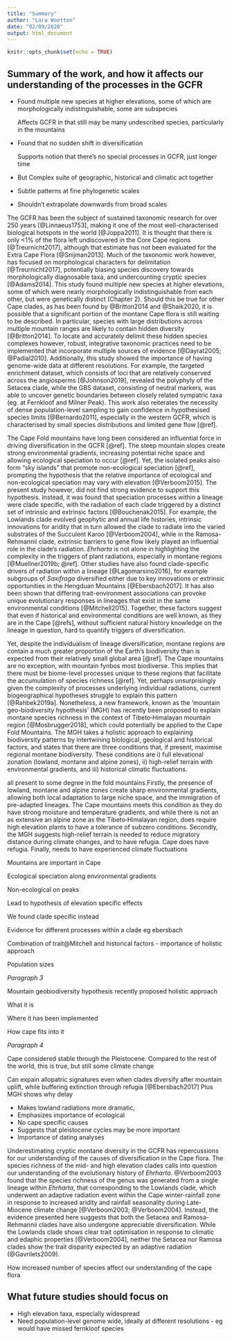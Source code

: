 ```yaml
---
title: "Summary"
author: "Lara Wootton"
date: "02/09/2020"
output: html_document
---
```


```r
knitr::opts_chunk$set(echo = TRUE)
```

## Summary of the work, and how it affects our understanding of the processes in the GCFR 

* Found multiple new species at higher elevations, some of which are morphologically indistinguishable, some are subspecies

  Affects GCFR in that still may be many undescribed species, particularly in the mountains

* Found that no sudden shift in diversification

  Supports notion that there's no special processes in GCFR, just longer time

* But Complex suite of geographic, historical and climatic act together

* Subtle patterns at fine phylogenetic scales 

* Shouldn't extrapolate downwards from broad scales 

  

The GCFR has been the subject of sustained taxonomic research for over 250 years [@Linnaeus1753], making it one of the most well-characterised biological hotspots in the world [@Joppa2011]. It is thought that there is only <1% of the flora left undiscovered in the Core Cape regions [@Treurnicht2017], although that estimate has not been evaluated for the Extra Cape Flora [@Snijman2013]. Much of the taxonomic work however, has focused on morphological characters for delimitation [@Treurnicht2017], potentially biasing species discovery towards morphologically diagnosable taxa, and undercounting cryptic species [@Adams2014]. This study found multiple new species at higher elevations, some of which were nearly morphologically indistinguishable from each other, but were genetically distinct (Chapter 2). Should this be true for other Cape clades, as has been found by @Britton2014 and @Shaik2020, it is possible that a significant portion of the montane Cape flora is still waiting to be described. In particular, species with large distributions across multiple mountain ranges are likely to contain hidden diversity [@Britton2014]. To locate and accurately delimit these hidden species complexes however, robust, integrative taxonomic practices need to be implemented that incorporate multiple sources of evidence [@Dayrat2005; @Padial2010]. Additionally, this study showed the importance of having genome-wide data at different resolutions. For example, the targeted enrichment dataset, which consists of loci that are relatively conserved across the angiosperms [@Johnson2019], revealed the polyphyly of the Setacea clade, while the GBS dataset, consisting of neutral markers, was able to uncover genetic boundaries between closely related sympatric taxa (eg. at Fernkloof and Milner Peak). This work also reiterates the necessity of dense population-level sampling to gain confidence in hypothesised species limits [@Bernardo2011], especially in the western GCFR, which is characterised by small species distributions and limited gene flow [@ref].

The Cape Fold mountains have long been considered an influential force in driving diversification in the GCFR [@ref]. The steep mountain slopes create strong environmental gradients, increasing potential niche space and allowing ecological speciation to occur [@ref]. Yet, the isolated peaks also form "sky islands" that promote non-ecological speciation [@ref], prompting the hypothesis that the relative importance of ecological and non-ecological speciation may vary with elevation [@Verboom2015]. The present study however, did not find strong evidence to support this hypothesis. Instead, it was found that speciation processes within a lineage were clade specific, with the radiation of each clade triggered by a distinct set of intrinsic and extrinsic factors [@Bouchenak2015]. For example, the Lowlands clade evolved geophytic and annual life histories, intrinsic innovations for aridity that in turn allowed the clade to radiate into the varied substrates of the Succulent Karoo [@Verboom2004], while in the Ramosa-Rehmannii clade, extrinsic barriers to gene flow likely played an influential role in the clade's radiation. *Ehrharta* is not alone in highlighting the complexity in the triggers of plant radiations, especially in montane regions [@Muellner2019b; @ref]. Other studies have also found clade-specific drivers of radiation within a lineage [@Lagomarsino2016], for example subgroups of *Saxifraga* diversified either due to key innovations or extrinsic opportunities in the Hengduan Mountains [@Ebersbach2017]. It has also been shown that differing trait-environment associations can provoke unique evolutionary responses in lineages that exist in the same environmental conditions [@Mitchell2015]. Together, these factors suggest that even if historical and environmental conditions are well known, as they are in the Cape [@refs], without sufficient natural history knowledge on the lineage in question, hard to quantify triggers of diversification.

Yet, despite the individualism of lineage diversification, montane regions are contain a much greater proportion of the Earth's biodiversity than is expected from their relatively small global area [@ref]. The Cape mountains are no exception, with mountain fynbos most biodiverse. This implies that there must be biome-level processes unique to these regions that facilitate the accumulation of species richness [@ref]. Yet, perhaps unsurprisingly given the complexity of processes underlying individual radiations, current biogeographical hypotheses struggle to explain this pattern [@Rahbek2019a]. Nonetheless, a new framework, known as the 'mountain geo-biodiversity hypothesis' (MGH) has recently been proposed to explain montane species richness in the context of Tibeto‐Himalayan mountain region [@Mosbrugger2018], which could potentially be applied to the Cape Fold Mountains. The MGH takes a holistic approach to explaining biodiversity patterns by intertwining biological, geological and historical factors, and states that there are three conditions that, if present, maximise regional montane biodiversity. These conditions are i) full elevational zonation (lowland, montane and alpine zones), ii) high-relief terrain with environmental gradients, and iii) historical climatic fluctuations.

all present to some degree in the fold mountains.Firstly, the presence of lowland, montane and alpine zones create sharp environmental gradients, allowing both local adaptation to large niche space, and the immigration of pre-adapted lineages. The Cape mountains meets this condition as they do have strong moisture and temperature gradients, and while there is not an as extensive an alpine zone as the Tibeto‐Himalayan region, does require high elevation plants to have a tolerance of subzero conditions. Secondly, the MGH suggests high-relief terrain is needed to reduce migratory distance during climate changes, and to have refugia. Cape does have refugia. Finally, needs to have experienced climate fluctuations 

Mountains are important in Cape

Ecological speciation along environmental gradients

Non-ecological on peaks

Lead to hypothesis of elevation specific effects

We found clade specific instead

Evidence for different processes within a clade eg ebersbach

Combination of trait@Mitchell and historical factors - importance of holistic approach

Population sizes



*Paragraph 3*

Mountain geobiodiversity hypothesis recently proposed holistic approach 

What it is

Where it has been implemented

How cape fits into it



*Paragraph 4*

Cape considered stable through the Pleistocene. Compared to the rest of the world, this is true, but still some climate change



Can expain allopatric signatures even when clades diversify after mountain uplift, while buffering extinction through refugia [@Ebersbach2017] Plus MGH shows why delay 



* Makes lowland radiations more dramatic, 
* Emphasizes importance of ecological
* No cape specific causes
* Suggests that pleistocene cycles may be more important
* Importance of dating analyses





Underestimating cryptic montane diversity in the GCFR has repercussions for our understanding of the causes of diversification in the Cape flora. The species richness of the mid- and high elevation clades calls into question our understanding of the evolutionary history of _Ehrharta_. @Verboom2003 found that the species richness of the genus was generated from a single lineage within _Ehrharta_, that corresponding to the Lowlands clade, which underwent an adaptive radiation event within the Cape winter-rainfall zone in response to increased aridity and rainfall seasonality during Late-Miocene climate change [@Verboom2003; @Verboom2004]. Instead, the evidence presented here suggests that both the Setacea and Ramosa-Rehmannii clades have also undergone appreciable diversification. While the Lowlands clade shows clear trait optimisation in response to climatic and edaphic properties [@Verboom2004], neither the Setacea nor Ramosa clades show the trait disparity expected by an adaptive radiation (@Gavrilets2009).

How increased number of species affect our understanding of the cape flora



## What future studies should focus on

- High elevation taxa, especially widespread
- Need population-level genome wide, ideally at different resolutions - eg would have missed fernkloof species